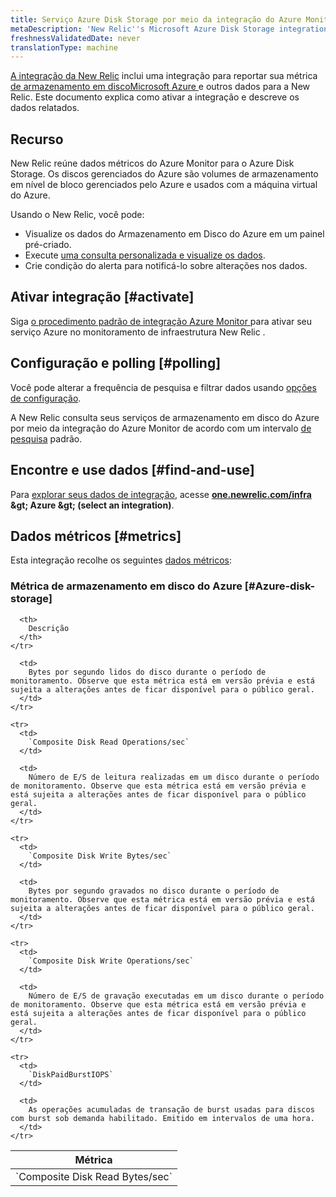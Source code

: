 ```yaml
---
title: Serviço Azure Disk Storage por meio da integração do Azure Monitor
metaDescription: 'New Relic''s Microsoft Azure Disk Storage integration: what data it reports and how to enable it.'
freshnessValidatedDate: never
translationType: machine
---
```


[A integração da New Relic](/docs/infrastructure/introduction-infra-monitoring) inclui uma integração para reportar sua métrica [de armazenamento em discoMicrosoft Azure ](https://azure.microsoft.com/en-us/products/storage/disks/)e outros dados para a New Relic. Este documento explica como ativar a integração e descreve os dados relatados.

## Recurso

New Relic reúne dados métricos do Azure Monitor para o Azure Disk Storage. Os discos gerenciados do Azure são volumes de armazenamento em nível de bloco gerenciados pelo Azure e usados com a máquina virtual do Azure.

Usando o New Relic, você pode:

* Visualize os dados do Armazenamento em Disco do Azure em um painel pré-criado.
* Execute [uma consulta personalizada e visualize os dados](/docs/infrastructure/integrations-getting-started/getting-started/use-integration-data-new-relic-insights).
* Crie condição do alerta para notificá-lo sobre alterações nos dados.

## Ativar integração [#activate]

Siga [o procedimento padrão de integração Azure Monitor ](/docs/infrastructure/microsoft-azure-integrations/azure-integrations-list/azure-monitor)para ativar seu serviço Azure no monitoramento de infraestrutura New Relic .

## Configuração e polling [#polling]

Você pode alterar a frequência de pesquisa e filtrar dados usando [opções de configuração](/docs/infrastructure/microsoft-azure-integrations/azure-integrations-list/azure-monitor/#settings).

A New Relic consulta seus serviços de armazenamento em disco do Azure por meio da integração do Azure Monitor de acordo com um intervalo [de pesquisa](/docs/infrastructure/microsoft-azure-integrations/azure-integrations-list/azure-monitor/#settings) padrão.

## Encontre e use dados [#find-and-use]

Para [explorar seus dados de integração](/docs/infrastructure/integrations/find-use-infrastructure-integration-data), acesse <DNT>**[one.newrelic.com/infra](https://one.newrelic.com/infra) &amp;gt; Azure &amp;gt; (select an integration)**</DNT>.

## Dados métricos [#metrics]

Esta integração recolhe os seguintes [dados métricos](/docs/infrastructure/integrations-getting-started/getting-started/understand-integration-data-data-types#metric):

### Métrica de armazenamento em disco do Azure [#Azure-disk-storage]

<table>
  <thead>
    <tr>
      <th style={{ width: "300px" }}>
        Métrica
      </th>

      <th>
        Descrição
      </th>
    </tr>
  </thead>

  <tbody>
    <tr>
      <td>
        `Composite Disk Read Bytes/sec`
      </td>

      <td>
        Bytes por segundo lidos do disco durante o período de monitoramento. Observe que esta métrica está em versão prévia e está sujeita a alterações antes de ficar disponível para o público geral.
      </td>
    </tr>

    <tr>
      <td>
        `Composite Disk Read Operations/sec`
      </td>

      <td>
        Número de E/S de leitura realizadas em um disco durante o período de monitoramento. Observe que esta métrica está em versão prévia e está sujeita a alterações antes de ficar disponível para o público geral.
      </td>
    </tr>

    <tr>
      <td>
        `Composite Disk Write Bytes/sec`
      </td>

      <td>
        Bytes por segundo gravados no disco durante o período de monitoramento. Observe que esta métrica está em versão prévia e está sujeita a alterações antes de ficar disponível para o público geral.
      </td>
    </tr>

    <tr>
      <td>
        `Composite Disk Write Operations/sec`
      </td>

      <td>
        Número de E/S de gravação executadas em um disco durante o período de monitoramento. Observe que esta métrica está em versão prévia e está sujeita a alterações antes de ficar disponível para o público geral.
      </td>
    </tr>

    <tr>
      <td>
        `DiskPaidBurstIOPS`
      </td>

      <td>
        As operações acumuladas de transação de burst usadas para discos com burst sob demanda habilitado. Emitido em intervalos de uma hora.
      </td>
    </tr>
  </tbody>
</table>